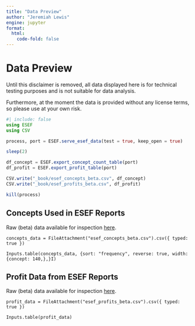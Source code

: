 ```yaml
---
title: "Data Preview"
author: "Jeremiah Lewis"
engine: jupyter
format:
  html:
    code-fold: false
---
```


# Data Preview

::: {.callout-important}
Until this disclaimer is removed, all data displayed here is for
technical testing purposes and is not suitable for data analysis.

Furthermore, at the moment the data is provided without any license terms, so please use at your own risk.
:::

```julia
#| include: false
using ESEF
using CSV

process, port = ESEF.serve_esef_data(test = true, keep_open = true)

sleep(2)

df_concept = ESEF.export_concept_count_table(port)
df_profit = ESEF.export_profit_table(port)

CSV.write("_book/esef_concepts_beta.csv", df_concept)
CSV.write("_book/esef_profits_beta.csv", df_profit)

kill(process)
```



## Concepts Used in ESEF Reports

Raw (beta) data available for inspection [here](https://trr266.github.io/esef-website/esef_concepts_beta.csv).

```ojs
concepts_data = FileAttachment("esef_concepts_beta.csv").csv({ typed: true })
```

```ojs
Inputs.table(concepts_data, {sort: "frequency", reverse: true, width: {concept: 140,},}I)
```

## Profit Data from ESEF Reports

Raw (beta) data available for inspection [here](https://trr266.github.io/esef-website/esef_profits_beta.csv).

```ojs
profit_data = FileAttachment("esef_profits_beta.csv").csv({ typed: true })
```

```ojs
Inputs.table(profit_data)
```
